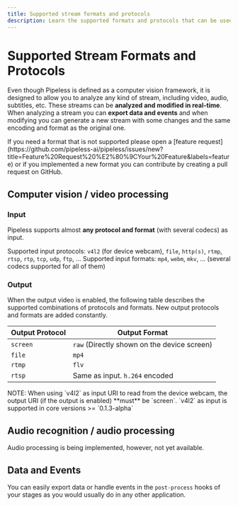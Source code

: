 ```yaml
---
title: Supported stream formats and protocols
description: Learn the supported formats and protocols that can be used to provide video to your Pipeless application
---
```


# Supported Stream Formats and Protocols

Even though Pipeless is defined as a computer vision framework, it is designed to allow you to analyze any kind of stream,
including video, audio, subtitles, etc. These streams can be **analyzed and modified in real-time**.
When analyzing a stream you can **export data and events** and when modifying you can generate a new stream with some changes and
the same encoding and format as the original one.


<Callout>
If you need a format that is not supported please open a [feature request](https://github.com/pipeless-ai/pipeless/issues/new?title=Feature%20Request%20%E2%80%9CYour%20Feature&labels=feature) or if you implemented a new format you can contribute by creating a pull request on GitHub.
</Callout>

## Computer vision / video processing

### Input

Pipeless supports almost **any protocol and format** (with several codecs) as input.

Supported input protocols: `v4l2` (for device webcam), `file`, `http(s)`, `rtmp`, `rtsp`, `rtp`, `tcp`, `udp`, `ftp`, ...
Supported input formats: `mp4`, `webm`, `mkv`, ... (several codecs supported for all of them)

### Output

When the output video is enabled, the following table describes the supported combinations of protocols and formats. New output protocols and formats are added constantly.

| Output Protocol | Output Format
| --------------- | ------------- |
| `screen`        | `raw` (Directly shown on the device screen) |
| `file`          | `mp4`         |
| `rtmp`          | `flv`         |
| `rtsp`          | Same as input. `h.264` encoded |

<Callout>
NOTE: When using `v4l2` as input URI to read from the device webcam, the output URI (if the output is enabled) **must** be `screen`. `v4l2` as input is supported in core versions >= `0.1.3-alpha`
</Callout>

## Audio recognition / audio processing

Audio processing is being implemented, however, not yet available.

## Data and Events

You can easily export data or handle events in the `post-process` hooks of your stages as you would usually do in any other application.
